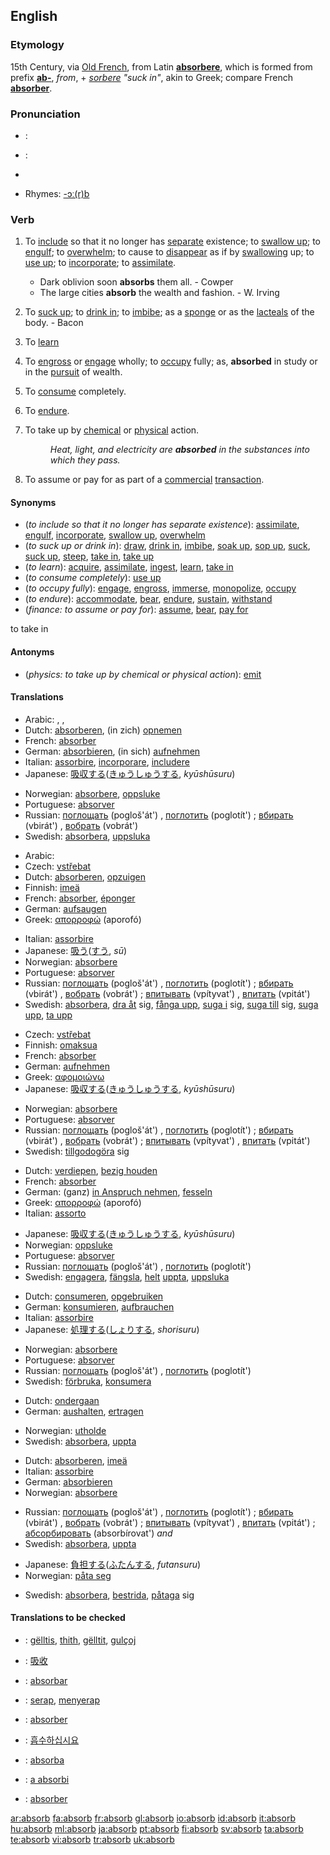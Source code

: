 ==English==

===Etymology===
15th Century, via [[Old French]], from Latin '''[[absorbere]]''', which is formed from prefix '''[[ab-]]''', ''from'', + ''[[sorbere]]'' ''"suck in"'', akin to Greek; compare French '''[[absorber]]'''.

===Pronunciation===
* {{italbrac|[[RP]]}}: {{IPA|/əbˈzɔːb/; /əbˈsɔːb/}}
* {{italbrac|US}}: {{IPA|/æbˈzɔːrb/; /æbˈsɔːrb/}}
*{{audio|en-us-absorb.ogg|Audio (US)}}

*Rhymes: [[Rhymes:English:-ɔː(r)b|-ɔː(r)b]]

===Verb===
{{en-verb}}

# {{transitive}} To [[include]] so that it no longer has [[separate]] existence; to [[swallow up]]; to [[engulf]]; to [[overwhelm]]; to cause to [[disappear]] as if by [[swallowing]] up; to [[use up]]; to [[incorporate]]; to [[assimilate]].
#* Dark oblivion soon '''absorbs''' them all. - Cowper
#* The large cities '''absorb''' the wealth and fashion. - W. Irving
# {{transitive}} To [[suck up]]; to [[drink in]]; to [[imbibe]]; as a [[sponge]] or as the [[lacteals]] of the body. - Bacon
# {{transitive}} To [[learn]]
# {{transitive}} To [[engross]] or [[engage]] wholly; to [[occupy]] fully; as, '''absorbed''' in study or in the [[pursuit]] of wealth.
# {{transitive}} To [[consume]] completely.
# {{transitive}} To [[endure]].
# {{transitive}} {{physics}} To take up by [[chemical]] or [[physical]] action.
#: ''Heat, light, and electricity are '''absorbed''' in the substances into which they pass.''
# {{transitive}} {{finance}} To assume or pay for as part of a [[commercial]] [[transaction]].

====Synonyms====
*(''to include so that it no longer has separate existence''): [[assimilate]], [[engulf]], [[incorporate]], [[swallow up]], [[overwhelm]]
*(''to suck up or drink in''): [[draw]], [[drink in]], [[imbibe]], [[soak up]], [[sop up]], [[suck]], [[suck up]], [[steep]], [[take in]], [[take up]]
*(''to learn''): [[acquire]], [[assimilate]], [[ingest]], [[learn]], [[take in]]
*(''to consume completely''): [[use up]]
*(''to occupy fully''): [[engage]], [[engross]], [[immerse]], [[monopolize]], [[occupy]]
*(''to endure''): [[accommodate]], [[bear]], [[endure]], [[sustain]], [[withstand]]
*(''finance: to assume or pay for''): [[assume]], [[bear]], [[pay for]]
to take in

====Antonyms====
*(''physics: to take up by chemical or physical action''): [[emit]]

====Translations====
{{trans-top|to include so that it no longer has separate existence (1)}}
*Arabic: {{ARchar|[[يحتمل]]}}, {{ARchar|[[يستوعب]]}}, {{ARchar|[[يسع]]}}
*Dutch: [[absorberen]], (in zich) [[opnemen]]
*French: [[absorber]]
*German: [[absorbieren]], (in sich) [[aufnehmen]]
*Italian: [[assorbire]], [[incorporare]], [[includere]]
*Japanese: [[吸収する]]([[きゅうしゅう]]する, ''kyūshūsuru'')
{{trans-mid}}
*Norwegian: [[absorbere]], [[oppsluke]]
*Portuguese: [[absorver]]
*Russian: [[поглощать]] (pogloš'át') {{impf}}, [[поглотить]] (poglotít') {{pf}}; [[вбирать]] (vbirát') {{impf}}, [[вобрать]] (vobrát') {{pf}}
*Swedish: [[absorbera]], [[uppsluka]]
{{trans-bottom}}

{{trans-top|to suck up or drink in (2)}}
*Arabic: {{ARchar|[[يمتص]]}}
*Czech: [[vstřebat]]
*Dutch: [[absorberen]], [[opzuigen]]
*Finnish: [[imeä]]
*French: [[absorber]], [[éponger]]
*German: [[aufsaugen]]
*Greek: [[απορροφώ]] (aporofó)
{{trans-mid}}
*Italian: [[assorbire]]
*Japanese: [[吸う]]([[すう]], ''sū'')
*Norwegian: [[absorbere]]
*Portuguese: [[absorver]]
*Russian: [[поглощать]] (pogloš'át') {{impf}}, [[поглотить]] (poglotít') {{pf}}; [[вбирать]] (vbirát') {{impf}}, [[вобрать]] (vobrát') {{pf}}; [[впитывать]] (vpítyvat') {{impf}}, [[впитать]] (vpitát') {{pf}}
*Swedish: [[absorbera]], [[dra åt]] sig, [[fånga upp]], [[suga i]] sig, [[suga till]] sig, [[suga upp]], [[ta upp]]
{{trans-bottom}}

{{trans-top|to learn (3)}}
*Czech: [[vstřebat]]
*Finnish: [[omaksua]]
*French: [[absorber]]
*German: [[aufnehmen]]
*Greek: [[αφομοιώνω]]
*Japanese: [[吸収する]]([[きゅうしゅう]]する, ''kyūshūsuru'')
{{trans-mid}}
*Norwegian: [[absorbere]]
*Portuguese: [[absorver]]
*Russian: [[поглощать]] (pogloš'át') {{impf}}, [[поглотить]] (poglotít') {{pf}}; [[вбирать]] (vbirát') {{impf}}, [[вобрать]] (vobrát') {{pf}}; [[впитывать]] (vpítyvat') {{impf}}, [[впитать]] (vpitát') {{pf}}
*Swedish: [[tillgodogöra]] sig
{{trans-bottom}}

{{trans-top|to occupy fully (4)}}
*Dutch: [[verdiepen]], [[bezig houden]]
*French: [[absorber]]
*German: (ganz) [[in Anspruch nehmen]], [[fesseln]]
*Greek: [[απορροφώ]] (aporofó)
*Italian: [[assorto]]
{{trans-mid}}
*Japanese: [[吸収する]]([[きゅうしゅう]]する, ''kyūshūsuru'')
*Norwegian: [[oppsluke]]
*Portuguese: [[absorver]]
*Russian: [[поглощать]] (pogloš'át') {{impf}}, [[поглотить]] (poglotít') {{pf}}
*Swedish: [[engagera]], [[fängsla]], [[helt]] [[uppta]], [[uppsluka]]
{{trans-bottom}}

{{trans-top|to consume completely (5)}}
*Dutch: [[consumeren]], [[opgebruiken]]
*German: [[konsumieren]], [[aufbrauchen]]
*Italian: [[assorbire]]
*Japanese: [[処理する]]([[しょり]]する, ''shorisuru'')
{{trans-mid}}
*Norwegian: [[absorbere]]
*Portuguese: [[absorver]]
*Russian: [[поглощать]] (pogloš'át') {{impf}}, [[поглотить]] (poglotít') {{pf}}
*Swedish: [[förbruka]], [[konsumera]]
{{trans-bottom}}

{{trans-top|to endure (6)}}
*Dutch: [[ondergaan]]
*German: [[aushalten]], [[ertragen]]
{{trans-mid}}
*Norwegian: [[utholde]]
*Swedish: [[absorbera]], [[uppta]]
{{trans-bottom}}

{{trans-top|physics: to take up by chemical or physical action (7)}}
*Dutch: [[absorberen]], [[imeä]]
*Italian: [[assorbire]] 
*German: [[absorbieren]]
*Norwegian: [[absorbere]]
{{trans-mid}}
*Russian: [[поглощать]] (pogloš'át') {{impf}}, [[поглотить]] (poglotít') {{pf}}; [[вбирать]] (vbirát') {{impf}}, [[вобрать]] (vobrát') {{pf}}; [[впитывать]] (vpítyvat') {{impf}}, [[впитать]] (vpitát') {{pf}}; [[абсорбировать]] (absorbírovat') {{impf}} ''and'' {{pf}}
*Swedish: [[absorbera]], [[uppta]]
{{trans-bottom}}

{{trans-top|finance: to assume or pay for (8)}}
*Japanese: [[負担する]]([[ふたん]]する, ''futansuru'')
*Norwegian: [[påta seg]]
{{trans-mid}}
*Swedish: [[absorbera]], [[bestrida]], [[påtaga]] sig
{{trans-bottom}}

====Translations to be checked====
{{checktrans}}
*{{ttbc|Albanian}}: [[gëlltis]], [[thith]], [[gëlltit]], [[gulçoj]]
*{{ttbc|Chinese}}: [[吸收]]
*{{ttbc|Ido}}: [[absorbar]]
*{{ttbc|Indonesian}}: [[serap]], [[serap|menyerap]]
*{{ttbc|Interlingua}}: [[absorber]]
*{{ttbc|Korean}}: [[흡수하십시요]]
*{{ttbc|Novial}}: [[absorba]]
*{{ttbc|Romanian}}: [[a absorbi]]
*{{ttbc|Spanish}}: [[absorber]]

[[ar:absorb]]
[[fa:absorb]]
[[fr:absorb]]
[[gl:absorb]]
[[io:absorb]]
[[id:absorb]]
[[it:absorb]]
[[hu:absorb]]
[[ml:absorb]]
[[ja:absorb]]
[[pt:absorb]]
[[fi:absorb]]
[[sv:absorb]]
[[ta:absorb]]
[[te:absorb]]
[[vi:absorb]]
[[tr:absorb]]
[[uk:absorb]]
